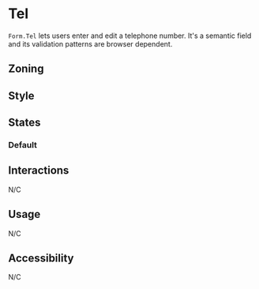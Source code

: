 
<Meta of={Stories} />
<Status id="formFieldInputTel" />

# Tel

`Form.Tel` lets users enter and edit a telephone number. It's a semantic field and its validation patterns are browser dependent.

## Zoning

<FigmaImage
	src="https://www.figma.com/file/qc8oUSyVJM67gSsbTShftt/%F0%9F%93%90-Zoning?node-id=245%3A219"
	alt="zoning image for inputs"
/>

## Style

## States

### Default

<Canvas>
	<Story of={Stories.Tel} />
</Canvas>

## Interactions

N/C

## Usage

N/C

## Accessibility

N/C
